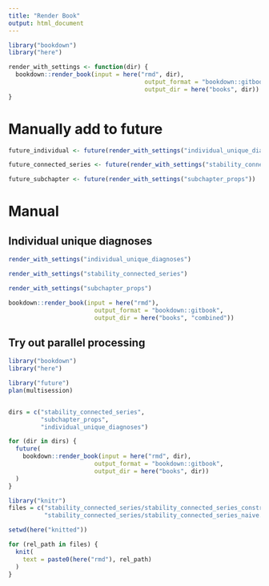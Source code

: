 ```yaml
---
title: "Render Book"
output: html_document
---
```


```r
library("bookdown")
library("here")

render_with_settings <- function(dir) {
  bookdown::render_book(input = here("rmd", dir), 
                                      output_format = "bookdown::gitbook",
                                      output_dir = here("books", dir))
}

```

# Manually add to future
```r
future_individual <- future(render_with_settings("individual_unique_diagnoses"))
```

```r
future_connected_series <- future(render_with_settings("stability_connected_series"))
```

```r
future_subchapter <- future(render_with_settings("subchapter_props"))
```

# Manual
## Individual unique diagnoses
```r
render_with_settings("individual_unique_diagnoses")
```

```r
render_with_settings("stability_connected_series")
```

```r
render_with_settings("subchapter_props")
```

```r
bookdown::render_book(input = here("rmd"), 
                        output_format = "bookdown::gitbook",
                        output_dir = here("books", "combined"))
```

## Try out parallel processing
```r
library("bookdown")
library("here")

library("future")
plan(multisession)


dirs = c("stability_connected_series", 
         "subchapter_props",
         "individual_unique_diagnoses")

for (dir in dirs) {
  future(
    bookdown::render_book(input = here("rmd", dir), 
                        output_format = "bookdown::gitbook",
                        output_dir = here("books", dir))
  )
}

```

```r
library("knitr")
files = c("stability_connected_series/stability_connected_series_constructed.rmd",
          "stability_connected_series/stability_connected_series_naive.rmd")

setwd(here("knitted"))

for (rel_path in files) {
  knit(
    text = paste0(here("rmd"), rel_path)
  )
}

```


